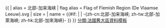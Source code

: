 {{ {{{1<noinclude>|country showdata</noinclude>}}}
| alias = 北部-加来海峡
| flag alias = Flag of Flemish Region (De Vlaamse Leeuw).svg
| size = {{{size|}}}
| name = {{#if: {{{name|}}} | {{{name|}}} | -{zh-cn:北部-加来海峡; zh-tw:北部-加萊海峽; zh-hk:北部-加來海峽}- }}
}}<noinclude>
[[分類:法國舊大區資料模板‎]]
</noinclude>